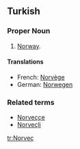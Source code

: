 ==Turkish==
===Proper Noun===
#[[Norway]].
====Translations====
*French: [[Norvège]]
*German: [[Norwegen]]
===Related terms===
*[[Norveççe]]
*[[Norveçli]]

[[tr:Norveç]]